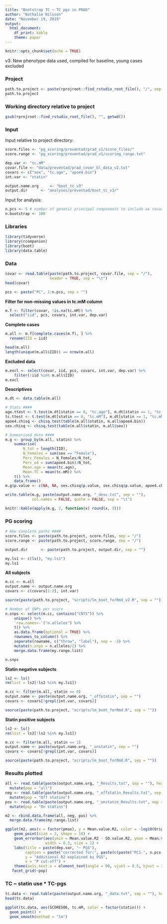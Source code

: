 ```yaml
---
title: "Bootstrap TC ~ TC pgs in PRAD"
author: "Nathalie Nilsson"
date: "November 19, 2019"
output: 
  html_document: 
    df_print: kable
    theme: paper
---
```

```r
knitr::opts_chunk$set(echo = TRUE)
```

v3: New phenotype data used, compiled for baseline, young cases excluded

### Project
```r
path.to.project <- paste(rprojroot::find_rstudio_root_file(), "/", sep = "")
path.to.project
```

### Working directory relative to project
```r
gsub(rprojroot::find_rstudio_root_file(), "", getwd())
```


### Input
Input relative to project directory:
```r
score.files <- "pg_scoring/preventad/prad_v1/score_files/"
score.range <- "pg_scoring/preventad/prad_v1/scoring_range.txt"

dep.var <- "tc.mM"
covar.file <- "data/preventad/prad_covar_bl_data_v2.txt"
covars <- c("sex", "tc.age", "apoe4.bin")
int.var <- "statin"

output.name.org 	<- "boot_tc_v3"
output.dir      <- "analyses/preventad/boot_tc_v3/"
```

Input for analysis:
```r
n.pcs <- 5 # number of genetic principal components to include as covariates
n.bootstrap <- 100
```

### Libraries
```r
library(tidyverse)
library(rcompanion)
library(boot)
library(data.table)
```

### Data
```r
covar <- read.table(paste(path.to.project, covar.file, sep = "/"), 
                    header = TRUE, sep = "\t")
head(covar)

pcs <- paste("PC", 1:n.pcs, sep = "")
```

**Filter for non-missing values in tc.mM column**
```r
m.f <- filter(covar, !is.na(tc.mM)) %>%
  select("iid", pcs, covars, int.var, dep.var)
```

**Complete cases**
```r
m.all <- m.f[complete.cases(m.f), ] %>%
  rename(IID = iid)

head(m.all)
length(unique(m.all$IID)) == nrow(m.all)
```

**Excluded data**
```r
m.excl <- select(covar, iid, pcs, covars, int.var, dep.var) %>%
    filter(!iid %in% m.all$IID)
m.excl
```

**Descriptives**
```r
m.dt <- data.table(m.all)

# Stats ####
age.ttest <- t.test(m.dt[statin == 0, "tc.age"], m.dt[statin == 1, "tc.age"])
tc.ttest <- t.test(m.dt[statin == 0, "tc.mM"], m.dt[statin == 1, "tc.mM"])
apoe4.chisq <- chisq.test(table(m.all$statin, m.all$apoe4.bin))
sex.chisq <- chisq.test(table(m.all$statin, m.all$sex))

# Summarized data ####
m.g <- group_by(m.all, statin) %>%
    summarise(
        N_tot = length(IID),
        N_Females = sum(sex == "Female"), 
        Perc_Females = N_Females/N_tot,
        Perc_e4 = sum(apoe4.bin)/N_tot,
        Mean.age = mean(tc.age), 
        Mean.TC = mean(tc.mM)) %>%
    t() %>%
    data.frame()
m.g$p.value <- c(NA, NA, sex.chisq$p.value, sex.chisq$p.value, apoe4.chisq$p.value, age.ttest$p.value, tc.ttest$p.value)

write.table(m.g, paste(output.name.org, "_desc.txt", sep = ""), 
            col.names = FALSE, quote = FALSE, sep = "\t")

knitr::kable(apply(m.g, 2, function(x) round(x, 3)))
```


### PG scoring
```r
# New complete paths ####
score.files <- paste(path.to.project, score.files, sep = "/")
score.range <- paste(path.to.project, score.range, sep = "/")

output.dir      <- paste(path.to.project, output.dir, sep = "")

my.ls1 <- c(ls(), "my.ls1")
my.ls1
```

**All subjects**
```r
m.cc <- m.all
output.name <- output.name.org
covars <- c(covars[1:2], int.var)

source(paste(path.to.project, "scripts/lm_boot_forRmd_v2.R", sep = ""))

# Number of SNPs per score
n.snps <- select(m.cc, contains("CNTS")) %>%
    unique() %>%
    `row.names<-`("n.alleles") %>%
    t() %>%
    as.data.frame(optional = TRUE) %>%
    rownames_to_column() %>%
    separate(rowname, c("throw", "label"), sep = -3) %>%
    mutate(n.snps = n.alleles/2) %>%
    merge.data.frame(my.range.list)

n.snps
```

**Statin negative subjects**
```r
ls2 <- ls()
rm(list = ls2[!ls2 %in% my.ls1])

m.cc <- filter(m.all, statin == 0)
output.name <- paste(output.name.org, "_offstatin", sep = "")
covars <- covars[!grepl(int.var, covars)]

source(paste(path.to.project, "scripts/lm_boot_forRmd.R", sep = ""))
```

**Statin positive subjects**
```r
ls2 <- ls()
rm(list = ls2[!ls2 %in% my.ls1])

m.cc <- filter(m.all, statin == 1)
output.name <- paste(output.name.org, "_onstatin", sep = "")
covars <- covars[!grepl(int.var, covars)]

source(paste(path.to.project, "scripts/lm_boot_forRmd.R", sep = ""))
```

### Results plotted
```r
all <- read.table(paste(output.name.org, "_Results.txt", sep = ""), header = TRUE) %>%
  mutate(pop = "all")
neg <- read.table(paste(output.name.org, "_offstatin_Results.txt", sep = ""), header = TRUE)  %>%
  mutate(pop = "Off statins")
pos <- read.table(paste(output.name.org, "_onstatin_Results.txt", sep = ""), header = TRUE) %>%
  mutate(pop = "On statins")

m2 <- rbind.data.frame(all, neg, pos) %>%
  merge.data.frame(my.range.list)

ggplot(m2, aes(x = factor(pmax), y = Mean.value.R2, color = -log10(Original.value.P))) +
    geom_point(size = 3, shape = 18) +
    geom_errorbar(aes(ymin = Mean.value.R2 - SD.value.R2, ymax = Mean.value.R2 + SD.value.R2), 
                  width = 0.3, size = 1) +
    labs(title = paste(dep.var, "~ PGS"), 
         caption = paste("corrected for:", paste(c(paste("PC1-", n.pcs, sep = ""), covars, "and statin use for the 'all' group"), collapse = ", "), "\nerror bars indicate SD"), 
         y = "Additional R2 explained by PGS", 
         x = "P cut-off") +
    theme(axis.text.x = element_text(angle = 90, vjust = 0.5, hjust = 1)) +
   facet_grid(~pop)
```

### TC ~ statin use * TC-pgs
```r
tc.data <- read.table(paste(output.name.org, "_data.txt", sep = ""), header = TRUE)
head(tc.data)
```

```r
ggplot(tc.data, aes(SCORES06, tc.mM, color = factor(statin))) +
  geom_point() +
  geom_smooth(method = "lm")
```

